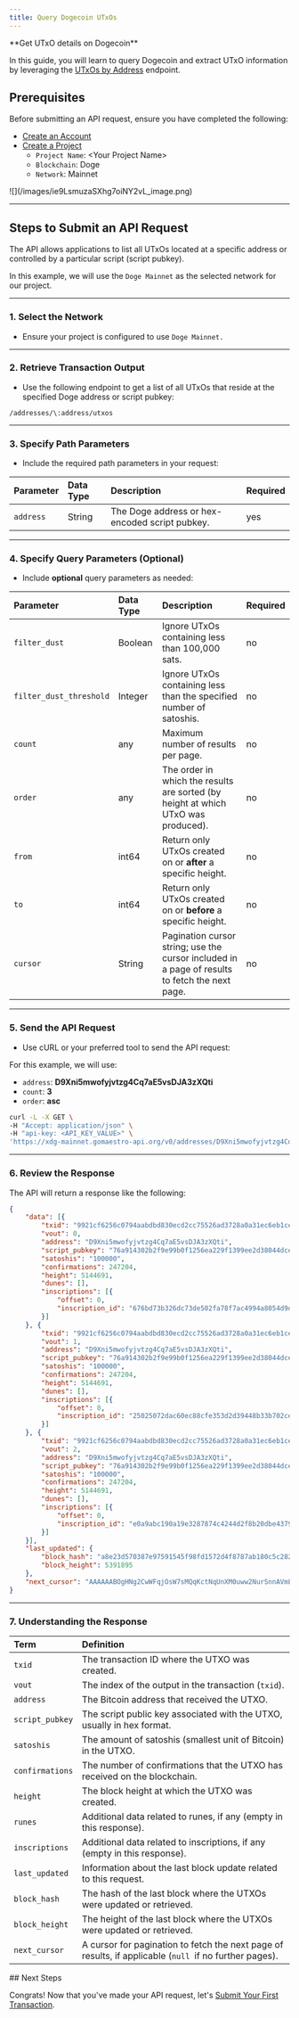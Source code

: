 ```yaml
---
title: Query Dogecoin UTxOs
---
```


<Note>
**Get UTxO details on Dogecoin**

In this guide, you will learn to query Dogecoin and extract UTxO information by leveraging the [UTxOs by Address](/dogecoin/utxos-by-address) endpoint.
</Note>

## Prerequisites

Before submitting an API request, ensure you have completed the following:

- [Create an Account](/getting-started#)
- [Create a Project](/getting-started#)
  - `Project Name`: \<Your Project Name>
  - `Blockchain`: Doge
  - `Network`: Mainnet

<Frame>
![](/images/ie9LsmuzaSXhg7oiNY2vL_image.png)
</Frame>

***

## Steps to Submit an API Request

The API allows applications to list all UTxOs located at a specific address or controlled by a particular script (script pubkey).

In this example, we will use the `Doge Mainnet` as the selected network for our project.

***

### 1. Select the Network

- Ensure your project is configured to use `Doge Mainnet.`

***

### 2. Retrieve Transaction Output

- Use the following endpoint to get a list of all UTxOs that reside at the specified Doge address or script pubkey:

```
/addresses/\:address/utxos
```

***

### 3. Specify Path Parameters

- Include the required path parameters in your request:

| Parameter | Data Type | Description                                    | Required |
| :-------- | :-------- | :--------------------------------------------- | :------- |
| `address` | String    | The Doge address or hex-encoded script pubkey. | yes      |

***

### 4. Specify Query Parameters (Optional)

- Include **optional** query parameters as needed:

| Parameter               | Data Type | Description                                                                                    | Required |
| :---------------------- | :-------- | :--------------------------------------------------------------------------------------------- | :------- |
| `filter_dust`           | Boolean   | Ignore UTxOs containing less than 100,000 sats.                                                | no       |
| `filter_dust_threshold` | Integer   | Ignore UTxOs containing less than the specified number of satoshis.                            | no       |
| `count`                 | any       | Maximum number of results per page.                                                            | no       |
| `order`                 | any       | The order in which the results are sorted (by height at which UTxO was produced).              | no       |
| `from`                  | int64     | Return only UTxOs created on or **after** a specific height.                                   | no       |
| `to`                    | int64     | Return only UTxOs created on or **before** a specific height.                                  | no       |
| `cursor`                | String    | Pagination cursor string; use the cursor included in a page of results to fetch the next page. | no       |

***

### 5. Send the API Request

- Use cURL or your preferred tool to send the API request:

For this example, we will use:

- `address`: **D9Xni5mwofyjvtzg4Cq7aE5vsDJA3zXQti**
- `count`: **3**
- `order`: **asc**

```sh Curl
curl -L -X GET \
-H "Accept: application/json" \
-H "api-key: <API_KEY_VALUE>" \
'https://xdg-mainnet.gomaestro-api.org/v0/addresses/D9Xni5mwofyjvtzg4Cq7aE5vsDJA3zXQti/utxos?count=3&order=asc'
```

***

### 6. Review the Response

The API will return a response like the following:

```json JSON
{
    "data": [{
        "txid": "9921cf6256c0794aabdbd830ecd2cc75526ad3728a0a31ec6eb1cea816162cd8",
        "vout": 0,
        "address": "D9Xni5mwofyjvtzg4Cq7aE5vsDJA3zXQti",
        "script_pubkey": "76a914302b2f9e99b0f1256ea229f1399ee2d38044dce488ac",
        "satoshis": "100000",
        "confirmations": 247204,
        "height": 5144691,
        "dunes": [],
        "inscriptions": [{
            "offset": 0,
            "inscription_id": "676bd73b326dc73de502fa78f7ac4994a8054d9df1311e34c5d81f9182b51015i0"
        }]
    }, {
        "txid": "9921cf6256c0794aabdbd830ecd2cc75526ad3728a0a31ec6eb1cea816162cd8",
        "vout": 1,
        "address": "D9Xni5mwofyjvtzg4Cq7aE5vsDJA3zXQti",
        "script_pubkey": "76a914302b2f9e99b0f1256ea229f1399ee2d38044dce488ac",
        "satoshis": "100000",
        "confirmations": 247204,
        "height": 5144691,
        "dunes": [],
        "inscriptions": [{
            "offset": 0,
            "inscription_id": "25025072dac60ec88cfe353d2d39448b33b702ce5799383493be797f00e97bf7i0"
        }]
    }, {
        "txid": "9921cf6256c0794aabdbd830ecd2cc75526ad3728a0a31ec6eb1cea816162cd8",
        "vout": 2,
        "address": "D9Xni5mwofyjvtzg4Cq7aE5vsDJA3zXQti",
        "script_pubkey": "76a914302b2f9e99b0f1256ea229f1399ee2d38044dce488ac",
        "satoshis": "100000",
        "confirmations": 247204,
        "height": 5144691,
        "dunes": [],
        "inscriptions": [{
            "offset": 0,
            "inscription_id": "e0a9abc190a19e3287874c4244d2f8b20dbe437922c6c9774606d4f71e7bb2d1i0"
        }]
    }],
    "last_updated": {
        "block_hash": "a8e23d570387e97591545f98fd1572d4f8787ab180c5c282b76de1949c06c780",
        "block_height": 5391895
    },
    "next_cursor": "AAAAAABOgHNg2CwWFqjOsW7sMQqKctNqUnXM0uww2NurSnnAVmLPIZlgAAAAAg"
}
```

***

### 7. Understanding the Response

| Term            | Definition                                                                                             |
| :-------------- | :----------------------------------------------------------------------------------------------------- |
| `txid`          | The transaction ID where the UTXO was created.                                                         |
| `vout`          | The index of the output in the transaction (`txid`).                                                   |
| `address`       | The Bitcoin address that received the UTXO.                                                            |
| `script_pubkey` | The script public key associated with the UTXO, usually in hex format.                                 |
| `satoshis`      | The amount of satoshis (smallest unit of Bitcoin) in the UTXO.                                         |
| `confirmations` | The number of confirmations that the UTXO has received on the blockchain.                              |
| `height`        | The block height at which the UTXO was created.                                                        |
| `runes`         | Additional data related to runes, if any (empty in this response).                                     |
| `inscriptions`  | Additional data related to inscriptions, if any (empty in this response).                              |
| `last_updated`  | Information about the last block update related to this request.                                       |
| `block_hash`    | The hash of the last block where the UTXOs were updated or retrieved.                                  |
| `block_height`  | The height of the last block where the UTXOs were updated or retrieved.                                |
| `next_cursor`   | A cursor for pagination to fetch the next page of results, if applicable (`null `if no further pages). |

<Tip>
## Next Steps

Congrats! Now that you've made your API request, let's [Submit Your First Transaction](/submit-your-first-transaction#).
</Tip>

